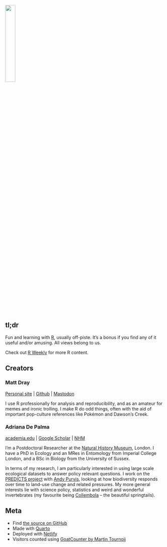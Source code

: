 ![](images/logo-hex.png){fig-alt="Hexagonal sticker with pixel-art of the the rostrum.blog insect logo on it."width="25%" fig-align="left"}

## tl;dr

Fun and learning with [R](https://www.r-project.org/), usually off-piste. It's a bonus if you find any of it useful and/or amusing. All views belong to us.

Check out [R Weekly](https://rweekly.org/) for more R content.

## Creators

### Matt Dray

[Personal site](https://www.matt-dray.com) | [Github](https://github.com/matt-dray) | [Mastodon](https://fosstodon.org/@mattdray)

I use R professionally for analysis and reproducibility, and as an amateur for memes and ironic trolling. I make R do odd things, often with the aid of important pop-culture references like Pokémon and Dawson's Creek.

### Adriana De Palma

[academia.edu](https://nhm.academia.edu/AdrianaDePalma) | [Google Scholar](https://scholar.google.co.uk/citations?user=DhrCDz8AAAAJ&hl=en&oi=ao) | [NHM](http://www.nhm.ac.uk/our-science/departments-and-staff/staff-directory/adriana-de%20palma.html)

I’m a Postdoctoral Researcher at the [Natural History Museum](http://www.nhm.ac.uk/), London. I have a PhD in Ecology and an MRes in Entomology from Imperial College London, and a BSc in Biology from the University of Sussex.

In terms of my research, I am particularly interested in using large scale ecological datasets to answer policy relevant questions. I work on the [PREDICTS project](http://www.predicts.org.uk/) with [Andy Purvis](http://www.nhm.ac.uk/our-science/departments-and-staff/staff-directory/andy-purvis.html), looking at how biodiversity responds over time to land-use change and related pressures. My more general interests lie with science policy, statistics and weird and wonderful invertebrates (my favourite being [Collembola](https://en.wikipedia.org/wiki/Springtail) -- the beautiful springtails).

## Meta

* Find [the source on GitHub](https://github.com/matt-dray/rostrum-blog-2)
* Made with [Quarto](https://quarto.org/docs/websites/website-blog.html)
* Deployed with [Netlify](https://www.netlify.com/)
* Visitors counted using [GoatCounter by Martin Tournoij](https://www.goatcounter.com/)
